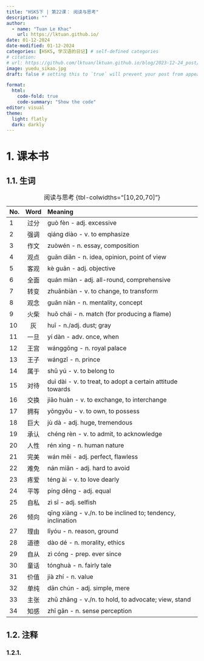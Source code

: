 ---
title: "HSK5下 | 第22课： 阅读与思考"
description: ""
author:
  - name: "Tuan Le Khac"
    url: https://lktuan.github.io/
date: 01-12-2024
date-modified: 01-12-2024
categories: [HSK5, 学汉语的日记] # self-defined categories
# citation: 
# url: https://github.com/lktuan/lktuan.github.io/blog/2023-12-24_post/
image: yuedu_sikao.jpg
draft: false # setting this to `true` will prevent your post from appearing on your listing page until you're ready!

format: 
  html: 
    code-fold: true
    code-summary: "Show the code"
editor: visual
theme:
  light: flatly
  dark: darkly
---

# 1. 课本书

## 1.1. 生词

| No. | Word | Meaning                                                     |
|:----|:----:|:------------------------------------------------------------|
| 1   | 过分 | guò fèn - adj. excessive                                    |
| 2   | 强调 | qiáng diào - v. to emphasize                                |
| 3   | 作文 | zuòwén - n. essay, composition                              |
| 4   | 观点 | guān diǎn - n. idea, opinion, point of view                 |
| 5   | 客观 | kè guān - adj. objective                                    |
| 6   | 全面 | quán miàn - adj. all-round, comprehensive                   |
| 7   | 转变 | zhuǎnbiàn - v. to change, to transform                      |
| 8   | 观念 | guān niàn - n. mentality, concept                           |
| 9   | 火柴 | huǒ chái - n. match (for producing a flame)                 |
| 10  |  灰  | huī - n./adj. dust; gray                                    |
| 11  | 一旦 | yí dàn - adv. once, when                                    |
| 12  | 王宫 | wánggōng - n. royal palace                                  |
| 13  | 王子 | wángzǐ - n. prince                                          |
| 14  | 属于 | shǔ yú - v. to belong to                                    |
| 15  | 对待 | duì dài - v. to treat, to adopt a certain attitude towards  |
| 16  | 交换 | jiāo huàn - v. to exchange, to interchange                  |
| 17  | 拥有 | yōngyǒu - v. to own, to possess                             |
| 18  | 巨大 | jù dà - adj. huge, tremendous                               |
| 19  | 承认 | chéng rèn - v. to admit, to acknowledge                     |
| 20  | 人性 | rén xìng - n. human nature                                  |
| 21  | 完美 | wán měi - adj. perfect, flawless                            |
| 22  | 难免 | nán miǎn - adj. hard to avoid                               |
| 23  | 疼爱 | téng ài - v. to love dearly                                 |
| 24  | 平等 | píng děng - adj. equal                                      |
| 25  | 自私 | zì sī - adj. selfish                                        |
| 26  | 倾向 | qīng xiàng - v./n. to be inclined to; tendency, inclination |
| 27  | 理由 | lǐyóu - n. reason, ground                                   |
| 28  | 道德 | dào dé - n. morality, ethics                                |
| 29  | 自从 | zì cóng - prep. ever since                                  |
| 30  | 童话 | tónghuà - n. fairly tale                                    |
| 31  | 价值 | jià zhí - n. value                                          |
| 32  | 单纯 | dān chún - adj. simple, mere                                |
| 33  | 主张 | zhǔ zhāng - v./n. to hold, to advocate; view, stand         |
| 34  | 知感 | zhī gǎn - n. sense perception                               |

: 阅读与思考 {tbl-colwidths="\[10,20,70\]"}

## 1.2. 注释

### 1.2.1.